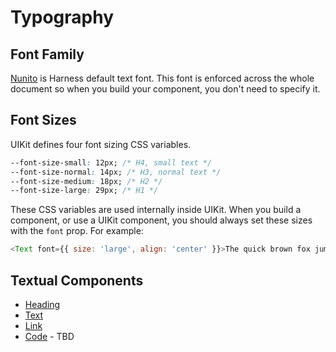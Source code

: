 # Typography

## Font Family

[Nunito](https://fonts.google.com/specimen/Nunito?selection.family=Nunito) is Harness default text font. This font is enforced across the whole document so when you build your component, you don't need to specify it.

## Font Sizes

UIKit defines four font sizing CSS variables.

```css
--font-size-small: 12px; /* H4, small text */
--font-size-normal: 14px; /* H3, normal text */
--font-size-medium: 18px; /* H2 */
--font-size-large: 29px; /* H1 */
```

These CSS variables are used internally inside UIKit. When you build a component, or use a UIKit component, you should always set these sizes with the `font` prop. For example:

```js live=true
<Text font={{ size: 'large', align: 'center' }}>The quick brown fox jumps over the lazy dog</Text>
```

## Textual Components

- [Heading](/heading)
- [Text](/text)
- [Link](/link)
- [Code](/code) - TBD
